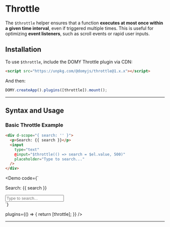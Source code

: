 
# Throttle

The `$throttle` helper ensures that a function **executes at most once within a given time interval**, even if triggered multiple times. This is useful for optimizing **event listeners**, such as scroll events or rapid user inputs.

## Installation

To use `$throttle`, include the DOMY Throttle plugin via CDN:

```html
<script src="https://unpkg.com/@domyjs/throttle@1.x.x"></script>
```

And then:

```js
DOMY.createApp().plugins([throttle]).mount();
```

---

## Syntax and Usage

### Basic Throttle Example

```html
<div d-scope="{ search: '' }">
  <p>Search: {{ search }}</p>
  <input
    type="text"
    @input="$throttle(() => search = $el.value, 500)"
    placeholder="Type to search..."
  />
</div>
```

<Demo
  code={`
<div d-scope="{ search: '' }">
  <p>Search: {{ search }}</p>
  <input
    type="text"
    @input="$throttle(() => search = $el.value, 500)"
    placeholder="Type to search..."
  />
</div>
`}

plugins={() => {
return [throttle];
}}
/>

---
